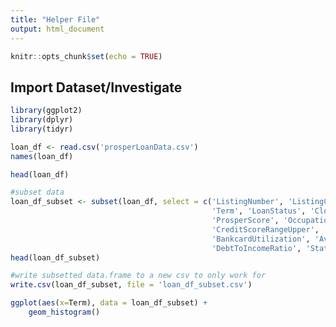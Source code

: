 ```yaml
---
title: "Helper File"
output: html_document
---
```


```r
knitr::opts_chunk$set(echo = TRUE)
```

## Import Dataset/Investigate

```r
library(ggplot2)
library(dplyr)
library(tidyr)

loan_df <- read.csv('prosperLoanData.csv')
names(loan_df)
```

```r
head(loan_df)

```


```r
#subset data
loan_df_subset <- subset(loan_df, select = c('ListingNumber', 'ListingCreationDate', 'CreditGrade', 
                                             'Term', 'LoanStatus', 'ClosedDate', 'BorrowerAPR', 'BorrowerRate',
                                             'ProsperScore', 'Occupation', 'EmploymentStatus', 'CreditScoreRangeLower',
                                             'CreditScoreRangeUpper', 'OpenRevolvingMonthlyPayment', 
                                             'BankcardUtilization', 'AvailableBankcardCredit', 'IncomeRange',
                                             'DebtToIncomeRatio', 'StatedMonthlyIncome', 'IncomeVerifiable'))
head(loan_df_subset)
```

```r
#write subsetted data.frame to a new csv to only work for 
write.csv(loan_df_subset, file = 'loan_df_subset.csv')
```

```r
ggplot(aes(x=Term), data = loan_df_subset) +
    geom_histogram()

```


